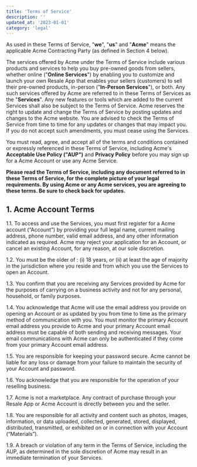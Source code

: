 ```yaml
---
title: 'Terms of Service'
description: ''
updated_at: '2023-01-01'
category: 'legal'
---
```


As used in these Terms of Service, "__we__", "__us__" and "__Acme__" means the applicable Acme Contracting Party (as defined in Section 4 below).

The services offered by Acme under the Terms of Service include various products and services to help you buy pre-owned goods from sellers, whether online ("__Online Services__") by enabling you to customize and launch your own Resale App that enables your sellers (customers) to sell their pre-owned products, in-person ("__In-Person Services__"), or both. Any such services offered by Acme are referred to in these Terms of Services as the "__Services__". Any new features or tools which are added to the current Services shall also be subject to the Terms of Service. Acme reserves the right to update and change the Terms of Service by posting updates and changes to the Acme website. You are advised to check the Terms of Service from time to time for any updates or changes that may impact you. If you do not accept such amendments, you must cease using the Services.

You must read, agree, and accept all of the terms and conditions contained or expressly referenced in these Terms of Service, including Acme's __Acceptable Use Policy ("__AUP__")__ and __Privacy Policy__ before you may sign up for a Acme Account or use any Acme Service.

**Please read the Terms of Service, including any document referred to in these Terms of Service, for the complete picture of your legal requirements. By using Acme or any Acme services, you are agreeing to these terms. Be sure to check back for updates.**


## 1. Acme Account Terms

1.1. To access and use the Services, you must first register for a Acme account (“Account”) by providing your full legal name, current mailing address, phone number, valid email address, and any other information indicated as required. Acme may reject your application for an Account, or cancel an existing Account, for any reason, at our sole discretion.

1.2. You must be the older of : (i) 18 years, or (ii) at least the age of majority in the jurisdiction where you reside and from which you use the Services to open an Account.

1.3. You confirm that you are receiving any Services provided by Acme for the purposes of carrying on a business activity and not for any personal, household, or family purposes.

1.4. You acknowledge that Acme will use the email address you provide on opening an Account or as updated by you from time to time as the primary method of communication with you. You must monitor the primary Account email address you provide to Acme and your primary Account email address must be capable of both sending and receiving messages. Your email communications with Acme can only be authenticated if they come from your primary Account email address.

1.5. You are responsible for keeping your password secure. Acme cannot be liable for any loss or damage from your failure to maintain the security of your Account and password.

1.6. You acknowledge that you are responsible for the operation of your reselling business.

1.7. Acme is not a marketplace. Any contract of purchase through your Resale App or Acme Account is directly between you and the seller.

1.8. You are responsible for all activity and content such as photos, images, information, or data uploaded, collected, generated, stored, displayed, distributed, transmitted, or exhibited on or in connection with your Account (“Materials”).

1.9. A breach or violation of any term in the Terms of Service, including the AUP, as determined in the sole discretion of Acme may result in an immediate termination of your Services.
